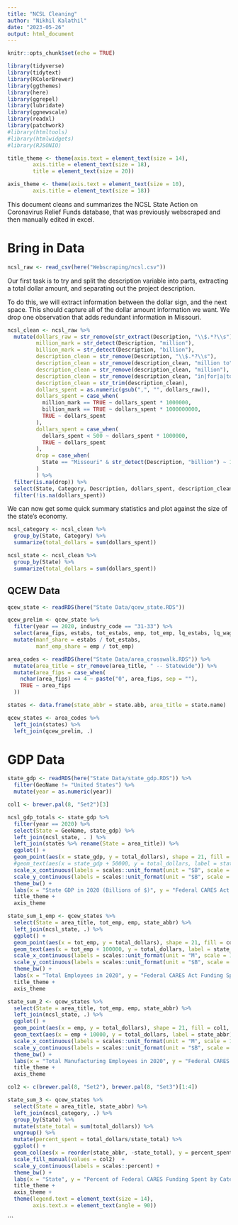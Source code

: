 ```yaml
---
title: "NCSL Cleaning"
author: "Nikhil Kalathil"
date: "2023-05-26"
output: html_document
---
```


```r
knitr::opts_chunk$set(echo = TRUE)
```


```r
library(tidyverse)
library(tidytext)
library(RColorBrewer)
library(ggthemes)
library(here)
library(ggrepel)
library(lubridate)
library(ggnewscale)
library(readxl)
library(patchwork)
#library(htmltools)
#library(htmlwidgets)
#library(RJSONIO)
```


```r
title_theme <- theme(axis.text = element_text(size = 14), 
        axis.title = element_text(size = 18), 
        title = element_text(size = 20))

axis_theme <- theme(axis.text = element_text(size = 10), 
        axis.title = element_text(size = 18))
```

This document cleans and summarizes the NCSL State Action on Coronavirus Relief Funds database, that was previously webscraped and then manually edited in excel. 

# Bring in Data

```r
ncsl_raw <- read_csv(here("Webscraping/ncsl.csv"))
```
Our first task is to try and split the description variable into parts, extracting a total dollar amount, and separating out the project description. 

To do this, we will extract information between the dollar sign, and the next space. This should capture all of the dollar amount information we want. We drop one observation that adds redundant information in Missouri. 

```r
ncsl_clean <- ncsl_raw %>% 
  mutate(dollars_raw = str_remove(str_extract(Description, "\\$.*?\\s"), "\\$"), 
         million_mark = str_detect(Description, "million"),
         billion_mark = str_detect(Description, "billion"),
         description_clean = str_remove(Description, "\\$.*?\\s"),
         description_clean = str_remove(description_clean, "million to"), 
         description_clean = str_remove(description_clean, "million"), 
         description_clean = str_remove(description_clean, "in|for|a|to"),
         description_clean = str_trim(description_clean), 
         dollars_spent = as.numeric(gsub(",", "", dollars_raw)), 
         dollars_spent = case_when(
           million_mark == TRUE ~ dollars_spent * 1000000, 
           billion_mark == TRUE ~ dollars_spent * 1000000000,
           TRUE ~ dollars_spent
         ), 
         dollars_spent = case_when(
           dollars_spent < 500 ~ dollars_spent * 1000000, 
           TRUE ~ dollars_spent
         ), 
         drop = case_when(
           State == "Missouri" & str_detect(Description, "billion") ~ 1
         )
         ) %>%
  filter(is.na(drop)) %>% 
  select(State, Category, Description, dollars_spent, description_clean, Source) %>% 
  filter(!is.na(dollars_spent))
```


We can now get some quick summary statistics and plot against the size of the state's economy. 

```r
ncsl_category <- ncsl_clean %>% 
  group_by(State, Category) %>% 
  summarize(total_dollars = sum(dollars_spent))
```

```r
ncsl_state <- ncsl_clean %>% 
  group_by(State) %>% 
  summarize(total_dollars = sum(dollars_spent))
```

## QCEW Data 

```r
qcew_state <- readRDS(here("State Data/qcew_state.RDS"))
```

```r
qcew_prelim <- qcew_state %>% 
  filter(year == 2020, industry_code == "31-33") %>% 
  select(area_fips, estabs, tot_estabs, emp, tot_emp, lq_estabs, lq_wages, lq_emp) %>% 
  mutate(manf_share = estabs / tot_estabs, 
         manf_emp_share = emp / tot_emp)
```

```r
area_codes <- readRDS(here("State Data/area_crosswalk.RDS")) %>% 
  mutate(area_title = str_remove(area_title, " -- Statewide")) %>% 
  mutate(area_fips = case_when(
    nchar(area_fips) == 4 ~ paste("0", area_fips, sep = ""), 
    TRUE ~ area_fips
  ))
```


```r
states <- data.frame(state_abbr = state.abb, area_title = state.name)
```

```r
qcew_states <- area_codes %>% 
  left_join(states) %>% 
  left_join(qcew_prelim, .)
```

# GDP Data

```r
state_gdp <- readRDS(here("State Data/state_gdp.RDS")) %>% 
  filter(GeoName != "United States") %>% 
  mutate(year = as.numeric(year))
```

```r
col1 <- brewer.pal(8, "Set2")[3]
```

```r
ncsl_gdp_totals <- state_gdp %>% 
  filter(year == 2020) %>% 
  select(State = GeoName, state_gdp) %>% 
  left_join(ncsl_state, . ) %>%  
  left_join(states %>% rename(State = area_title)) %>% 
  ggplot() + 
  geom_point(aes(x = state_gdp, y = total_dollars), shape = 21, fill = col1, size = 3, color = "black", alpha = 0.8) + 
  #geom_text(aes(x = state_gdp + 50000, y = total_dollars, label = state_abbr)) + 
  scale_x_continuous(labels = scales::unit_format(unit = "$B", scale = 1e-3)) + 
  scale_y_continuous(labels = scales::unit_format(unit = "$B", scale = 1e-9)) + 
  theme_bw() +
  labs(x = "State GDP in 2020 (Billions of $)", y = "Federal CARES Act Funding Spent \n(Billions of $)") +
  title_theme + 
  axis_theme
```


```r
state_sum_1_emp <- qcew_states %>% 
  select(State = area_title, tot_emp, emp, state_abbr) %>% 
  left_join(ncsl_state, .) %>% 
  ggplot() + 
  geom_point(aes(x = tot_emp, y = total_dollars), shape = 21, fill = col1, size = 3, color = "black", alpha = 0.8) + 
  geom_text(aes(x = tot_emp + 100000, y = total_dollars, label = state_abbr)) + 
  scale_x_continuous(labels = scales::unit_format(unit = "M", scale = 1e-6)) + 
  scale_y_continuous(labels = scales::unit_format(unit = "$B", scale = 1e-3)) + 
  theme_bw() +
  labs(x = "Total Employees in 2020", y = "Federal CARES Act Funding Spent \n(Billions of $)") +
  title_theme + 
  axis_theme
```



```r
state_sum_2 <- qcew_states %>% 
  select(State = area_title, tot_emp, emp, state_abbr) %>% 
  left_join(ncsl_state, .) %>% 
  ggplot() + 
  geom_point(aes(x = emp, y = total_dollars), shape = 21, fill = col1, size = 3, color = "black", alpha = 0.8) + 
  geom_text(aes(x = emp + 10000, y = total_dollars, label = state_abbr)) + 
  scale_x_continuous(labels = scales::unit_format(unit = "M", scale = 1e-6)) + 
  scale_y_continuous(labels = scales::unit_format(unit = "$B", scale = 1e-9)) + 
  theme_bw() +
  labs(x = "Total Manufacturing Employees in 2020", y = "Federal CARES Act Funding Spent \n(Billions of $)") +
  title_theme + 
  axis_theme
```

```r
col2 <- c(brewer.pal(8, "Set2"), brewer.pal(8, "Set3")[1:4])
```




```r
state_sum_3 <- qcew_states %>% 
  select(State = area_title, state_abbr) %>% 
  left_join(ncsl_category, .) %>% 
  group_by(State) %>% 
  mutate(state_total = sum(total_dollars)) %>% 
  ungroup() %>% 
  mutate(percent_spent = total_dollars/state_total) %>% 
  ggplot() + 
  geom_col(aes(x = reorder(state_abbr, -state_total), y = percent_spent, fill = Category, group = Category), color = "black", alpha = 0.8) + 
  scale_fill_manual(values = col2)  + 
  scale_y_continuous(labels = scales::percent) +
  theme_bw() + 
  labs(x = "State", y = "Percent of Federal CARES Funding Spent by Category", fill = "Spending Category") + 
  title_theme + 
  axis_theme + 
  theme(legend.text = element_text(size = 14), 
        axis.text.x = element_text(angle = 90)) 
```
```

